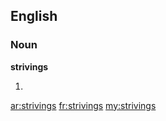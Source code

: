 ==English==
===Noun===
'''strivings'''
# {{plural of|[[striving]]}}

[[ar:strivings]]
[[fr:strivings]]
[[my:strivings]]